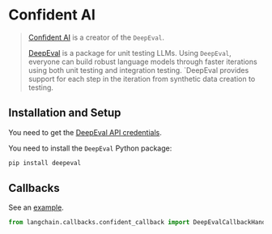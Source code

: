 # Confident AI

>[Confident AI](https://confident-ai.com) is a creator of the `DeepEval`.
>
>[DeepEval](https://github.com/confident-ai/deepeval) is a package for unit testing LLMs.
> Using `DeepEval`, everyone can build robust language models through faster iterations
> using both unit testing and integration testing. `DeepEval provides support for each step in the iteration
> from synthetic data creation to testing.

## Installation and Setup

You need to get the [DeepEval API credentials](https://app.confident-ai.com).

You need to install the `DeepEval` Python package:

```bash
pip install deepeval
```

## Callbacks

See an [example](/docs/integrations/callbacks/confident).

```python
from langchain.callbacks.confident_callback import DeepEvalCallbackHandler
```
